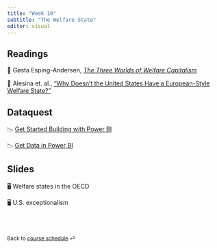```yaml
---
title: "Week 10"
subtitle: "The Welfare State"
editor: visual
---
```


## Readings

📖 Gøsta Esping-Andersen, [*The Three Worlds of Welfare Capitalism*](https://blackboard.gwu.edu/bbcswebdav/pid-11924627-dt-content-rid-98297654_2/xid-98297654_2)

📖 Alesina et. al., ["Why Doesn't the United States Have a European-Style Welfare State?"](https://www.brookings.edu/wp-content/uploads/2001/06/2001b_bpea_alesina.pdf)

## Dataquest

📉 [Get Started Building with Power BI](https://app.dataquest.io/c/120/m/621/get-started-building-with-power-bi/6/building-blocks-of-power-bi-datasets)

📉 [Get Data in Power BI](https://app.dataquest.io/c/120/m/622/get-data-in-power-bi)

## Slides

🖥️ Welfare states in the OECD

🖥️ U.S. exceptionalism

<br><br>

::: {style="font-size: 0.875em;"}
Back to [course schedule](/ "Course schedule") ⏎
:::
